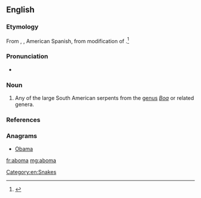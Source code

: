 ==English==
{{rfi}}
{{wikipedia|Boa constrictor}}
{{wikispecies|Boa}}
===Etymology===
From {{etyl|pt|en}}, {{etyl|fr|en}}, American Spanish, from modification of {{etyl|kwy|en}} {{term|mboma||python|lang=kwy}}.<ref>{{reference-book | last =| first = | authorlink =  | coauthors =  | editor =Gove, Philip Babcock    | others =  | title = Webster's Third International Dictionary of the English Language Unabridged | origdate =  | origyear = 1909 | origmonth =  | url =  | format =  | accessdate =  | accessyear =  | accessmonth =  | edition =  | date =  | year =1976  | month =  | publisher =G. & C. Merriam Co.  | location = Springfield, MA | language =  | id =  | doi = | isbn =0-87779-101-5 | lccn = | ol = | pages =4| chapter =  | chapterurl =  | quote =}}</ref>

===Pronunciation===
* {{a|US}} {{IPA|/əˈboʊ.mə/}}

===Noun===
{{en-noun}}

# Any of the large South American serpents from the [[genus]] ''[[Boa]]'' or related genera.

===References===
<references/>

===Anagrams===
* [[Obama#English|Obama]]

[[Category:en:Snakes]]

[[fr:aboma]]
[[mg:aboma]]